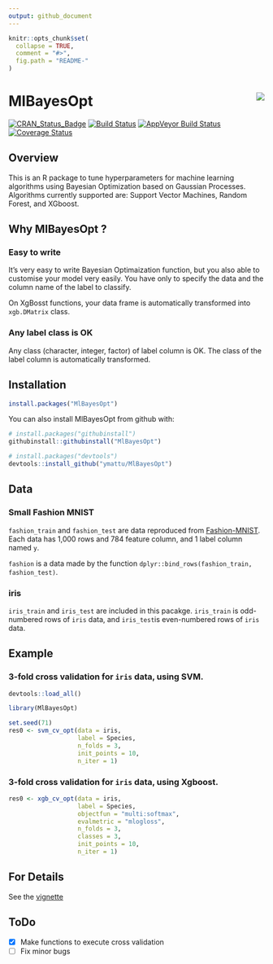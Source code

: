 ```yaml
---
output: github_document
---
```


<!-- README.md is generated from README.Rmd. Please edit that file -->

```r
knitr::opts_chunk$set(
  collapse = TRUE,
  comment = "#>",
  fig.path = "README-"
)
```

# MlBayesOpt <img src="man/figures/logo.png" align="right" />

[![CRAN\_Status\_Badge](http://www.r-pkg.org/badges/version/MlBayesOpt)](https://cran.r-project.org/package=MlBayesOpt)
[![Build Status](https://travis-ci.org/ymattu/MlBayesOpt.svg?branch=master)](https://travis-ci.org/ymattu/MlBayesOpt)
[![AppVeyor Build Status](https://ci.appveyor.com/api/projects/status/github/ymattu/MlBayesOpt?branch=master&svg=true)](https://ci.appveyor.com/project/ymattu/MlBayesOpt)
[![Coverage Status](https://img.shields.io/codecov/c/github/ymattu/MlBayesOpt/master.svg)](https://codecov.io/github/ymattu/MlBayesOpt?branch=master)

## Overview
This is an R package to tune hyperparameters for machine learning algorithms
using Bayesian Optimization based on Gaussian Processes. Algorithms currently supported are: Support Vector Machines, Random Forest, and XGboost. 

## Why MlBayesOpt ?
### Easy to write
It's very easy to write Bayesian Optimaization function, but you also able to customise your model very easily. You have only to specify the data and the column name of the label to classify.

On XgBosst functions, your data frame is automatically transformed into `xgb.DMatrix` class.

### Any label class is OK
Any class (character, integer, factor) of label column is OK. The class of the label column is automatically transformed.


## Installation
```r
install.packages("MlBayesOpt")
```

You can also install MlBayesOpt from github with:

```r
# install.packages("githubinstall")
githubinstall::githubinstall("MlBayesOpt")

# install.packages("devtools")
devtools::install_github("ymattu/MlBayesOpt")
```

## Data
### Small Fashion MNIST
`fashion_train` and `fashion_test` are data reproduced from [Fashion-MNIST](https://github.com/zalandoresearch/fashion-mnist). Each data has 1,000 rows and 784 feature column, and 1 label column named `y`.

`fashion` is a data made by the function `dplyr::bind_rows(fashion_train, fashion_test)`.

### iris
`iris_train` and `iris_test` are included in this pacakge. `iris_train` is odd-numbered rows of `iris` data, and `iris_test`is even-numbered rows of `iris` data.

## Example
### 3-fold cross validation for `iris` data, using SVM.
```r
devtools::load_all()
```

```r
library(MlBayesOpt)

set.seed(71)
res0 <- svm_cv_opt(data = iris,
                   label = Species,
                   n_folds = 3,
                   init_points = 10,
                   n_iter = 1)
```


### 3-fold cross validation for `iris` data, using Xgboost.
```r
res0 <- xgb_cv_opt(data = iris,
                   label = Species,
                   objectfun = "multi:softmax",
                   evalmetric = "mlogloss",
                   n_folds = 3,
                   classes = 3,
                   init_points = 10,
                   n_iter = 1)

```


## For Details
See the [vignette](https://ymattu.github.io/MlBayesOpt/articles/MlBayesOpt.html)

## ToDo
- [x] Make functions to execute cross validation
- [ ] Fix minor bugs
